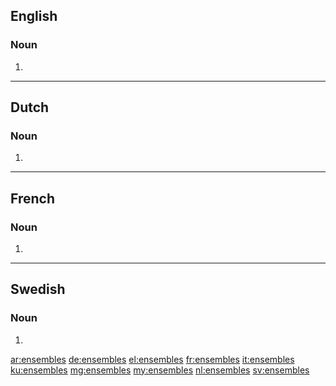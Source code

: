 ==English==

===Noun===
{{head|en}}

# {{plural of|ensemble}}

----

==Dutch==

===Noun===

{{head|nl}}

# {{nl-noun form of|pl|ensemble}}

----

==French==

===Noun===
{{head|fr|g=m-p}}

# {{plural of|ensemble|lang=fr}}

----

==Swedish==

===Noun===
{{head|sv|noun form}}

# {{sv-noun-form-indef-gen|ensemble}}

[[ar:ensembles]]
[[de:ensembles]]
[[el:ensembles]]
[[fr:ensembles]]
[[it:ensembles]]
[[ku:ensembles]]
[[mg:ensembles]]
[[my:ensembles]]
[[nl:ensembles]]
[[sv:ensembles]]